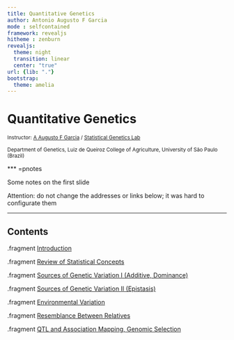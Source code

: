 ```yaml
---
title: Quantitative Genetics
author: Antonio Augusto F Garcia
mode : selfcontained
framework: revealjs
hitheme : zenburn
revealjs:
  theme: night
  transition: linear
  center: "true"
url: {lib: "."}
bootstrap:
  theme: amelia
---
```


# Quantitative Genetics

<small>
Instructor: [A Augusto F Garcia](http://augustogarcia.me)
/ [Statistical Genetics Lab](http://statgen.esalq.usp.br) </small>

<small>Department of Genetics, Luiz de Queiroz College of Agriculture,
University of São Paulo (Brazil)</small>

<script src="http://ajax.googleapis.com/ajax/libs/jquery/1.9.1/jquery.min.js"></script>

*** =pnotes

Some notes on the first slide

Attention: do not change the addresses or links below; it was hard to
configurate them 

---

## Contents

.fragment [Introduction](https://augusto-garcia.github.io/QuantGen-Intro/#/slide-1)

.fragment [Review of Statistical Concepts](https://augusto-garcia.github.io/QuantGen-Stat/#/slide-1)

.fragment [Sources of Genetic Variation I (Additive, Dominance)](https://augusto-garcia.github.io/QuantGen-GenVar/#/slide-1)

.fragment [Sources of Genetic Variation II (Epistasis)](https://augusto-garcia.github.io/QuantGen-Multilocus/#/slide-1)

.fragment [Environmental Variation](https://augusto-garcia.github.io/QuantGen-Environment/#/slide-1)

.fragment [Resemblance Between Relatives](https://rawgit.com/augusto-garcia/QuantitGenetics/master/ResemblanceRelatives/index.html)

.fragment [QTL and Association Mapping, Genomic Selection](https://rawgit.com/augusto-garcia/QuantitGenetics/master/QTL_GWAS_GS/index.html)

